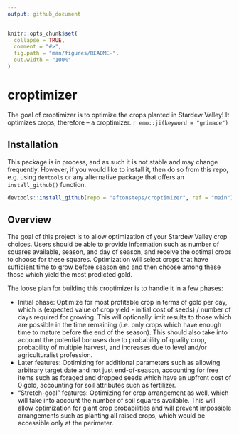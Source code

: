 ```yaml
---
output: github_document
---
```


<!-- README.md is generated from README.Rmd. Please edit that file -->

```r
knitr::opts_chunk$set(
  collapse = TRUE,
  comment = "#>",
  fig.path = "man/figures/README-",
  out.width = "100%"
)
```

# croptimizer

<!-- badges: start -->
<!-- badges: end -->

The goal of croptimizer is to optimize the crops planted in Stardew Valley! It optimizes
crops, therefore -- a croptimizer. `r emo::ji(keyword = "grimace")`

## Installation

This package is in process, and as such it is not stable and may change frequently. 
However, if you would like to install it, then do so from this repo, e.g. using `devtools`
or any alternative package that offers an `install_github()` function.

``` r
devtools::install_github(repo = "aftonsteps/croptimizer", ref = "main")
```

## Overview
The goal of this project is to allow optimization of your Stardew Valley
crop choices. Users should be able to provide information such as number
of squares available, season, and day of season, and receive the optimal crops
to choose for these squares. Optimization will select crops that have sufficient
time to grow before season end and then choose among these those which yield the 
most predicted gold.


The loose plan for building this croptimizer is to handle it in a few phases:

- Initial phase: Optimize for most profitable crop in terms of gold per day, which is (expected
value of crop yield - initial cost of seeds) / number of days required for growing. This
will optionally limit results to those which are possible in the time remaining (i.e. only crops which have enough time to mature before the end of the season). This should also
take into account the potential bonuses due to probability
of quality crop, probability of multiple harvest, and increases due to level and/or
agriculturalist profession.
- Later features: Optimizing for additional parameters such as allowing arbitrary target
date and not just end-of-season, accounting for free items such as foraged and dropped
seeds which have an upfront cost of 0 gold, accounting for soil attributes such
as fertilizer.
- "Stretch-goal" features: Optimizing for crop arrangement as well, which
will take into account the number of soil squares available. This will allow
optimization for giant crop probabilities and will prevent impossible arrangements 
such as planting all raised crops, which would be accessible only at the perimeter.

